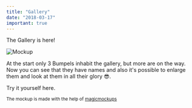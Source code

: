 ```yaml
---
title: "Gallery"
date: "2018-03-17"
important: true
---
```


The Gallery is here!

![Mockup](../images/gallery.jpg)

At the start only 3 Bumpels inhabit the gallery, but more are on the way. Now you can see that they have names and also it's possible to enlarge them and look at them in all their glory :sunglasses:.

Try it yourself <Link to="/gallery">here</Link>.

<small>The mockup is made with the help of <a href="https://magicmockups.com/" target="_blank" rel="noreferrer">magicmockups</a></small>
